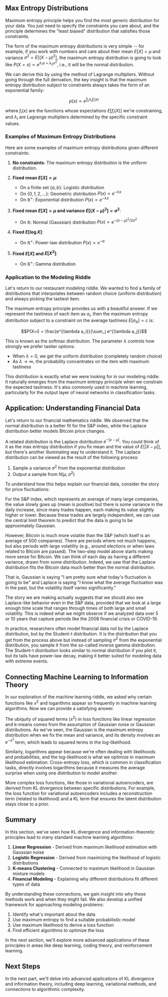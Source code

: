 ## Max Entropy Distributions <a id="max-entropy-distributions"></a>

Maximum entropy principle helps you find the most generic distribution for your data. You just need to specify the constraints you care about, and the principle determines the "least biased" distribution that satisfies those constraints.

The form of the maximum entropy distributions is very simple -- for example, if you work with numbers and care about their mean $E[X] = \mu$ and variance $\sigma^2 = E[(X-\mu)^2]$, the maximum entropy distribution is going to look like $P(X=x)\propto e^{\lambda_1 x + \lambda_2 x^2}$, i.e., it will be the normal distribution.

We can derive this by using the method of Lagrange multipliers. Without going through the full derivation, the key insight is that the maximum entropy distribution subject to constraints always takes the form of an exponential family:

$$p(x) \propto e^{\sum_i \lambda_i f_i(x)}$$

where $f_i(x)$ are the functions whose expectations $E[f_i(X)]$ we're constraining, and $\lambda_i$ are Lagrange multipliers determined by the specific constraint values.

### Examples of Maximum Entropy Distributions <a id="examples-of-max-entropy-distributions"></a>

Here are some examples of maximum entropy distributions given different constraints:

1. **No constraints**: The maximum entropy distribution is the uniform distribution.

2. **Fixed mean $E[X] = \mu$**:

   - On a finite set $\{a, b\}$: Logistic distribution
   - On $\{0, 1, 2, \ldots\}$: Geometric distribution $P(x) \propto e^{-\lambda x}$
   - On $\mathbb{R}^+$: Exponential distribution $P(x) \propto e^{-\lambda x}$

3. **Fixed mean $E[X] = \mu$ and variance $E[(X-\mu)^2] = \sigma^2$**:

   - On $\mathbb{R}$: Normal (Gaussian) distribution $P(x) \propto e^{-(x-\mu)^2/2\sigma^2}$

4. **Fixed $E[\log X]$**:

   - On $\mathbb{R}^+$: Power-law distribution $P(x) \propto x^{-\alpha}$

5. **Fixed $E[X]$ and $E[X^2]$**:
   - On $\mathbb{R}^+$: Gamma distribution

### Application to the Modeling Riddle <a id="application-to-modeling-riddle"></a>

Let's return to our restaurant modeling riddle. We wanted to find a family of distributions that interpolates between random choice (uniform distribution) and always picking the tastiest item.

The maximum entropy principle provides us with a beautiful answer. If we represent the tastiness of each item as $a_i$, then the maximum entropy distribution subject to a constraint on the average tastiness $E[a_X] = c$ is:

$$P(X=i) = \frac{e^{\lambda a_i}}{\sum_j e^{\lambda a_j}}$$

This is known as the softmax distribution. The parameter $\lambda$ controls how strongly we prefer tastier options:

- When $\lambda = 0$, we get the uniform distribution (completely random choice)
- As $\lambda \to \infty$, the probability concentrates on the item with maximum tastiness

This distribution is exactly what we were looking for in our modeling riddle. It naturally emerges from the maximum entropy principle when we constrain the expected tastiness. It's also commonly used in machine learning, particularly for the output layer of neural networks in classification tasks.

## Application: Understanding Financial Data <a id="application-understanding-financial-data"></a>

Let's return to our financial mathematics riddle. We observed that the normal distribution is a better fit for the S&P index, while the Laplace distribution better models Bitcoin price changes.

A related distribution is the Laplace distribution $e^{-|x-\mu|}$. You could think of it as the max entropy distribution if you fix mean and the value of $E[|X-\mu|]$, but there's another illuminating way to understand it. The Laplace distribution can be viewed as the result of the following process:

1. Sample a variance $\sigma^2$ from the exponential distribution
2. Output a sample from $N(\mu, \sigma^2)$

To understand how this helps explain our financial data, consider the story for price fluctuations:

For the S&P index, which represents an average of many large companies, the value slowly goes up (mean is positive) but there is some variance in the daily increase, since many trades happen, each making its value slightly higher or lower. Because these trades are largely independent, we can use the central limit theorem to predict that the data is going to be approximately Gaussian.

However, Bitcoin is much more volatile than the S&P (which itself is an average of 500 companies). There are periods where not much happens, but also periods with large volatility (e.g., around elections or when laws related to Bitcoin are passed). The two-step model above starts making more sense for Bitcoin. We can think of each day as having a different variance, drawn from some distribution. Indeed, we saw that the Laplace distribution fits the Bitcoin data much better than the normal distribution.

That is, Gaussian is saying "I am pretty sure what today's fluctuation is going to be" and Laplace is saying "I know what the average fluctuation was in the past, but the volatility itself varies significantly."

The story we are making actually suggests that we should also see Laplace-like behavior even in the S&P data, provided that we look at a large enough time scale that ranges through times of both large and small volatility. This is indeed what we might observe if we analyzed data over 5 or 10 years that capture periods like the 2008 financial crisis or COVID-19.

In practice, researchers often model financial data not by the Laplace distribution, but by the Student-t distribution. It is the distribution that you get from the process above but instead of sampling $\sigma^2$ from the exponential distribution, you sample it from the so-called inverse gamma distribution. The Student-t distribution looks similar to normal distribution if you plot it, but its tails have power-law decay, making it better suited for modeling data with extreme events.

## Connecting Machine Learning to Information Theory <a id="connecting-ml-to-information-theory"></a>

In our exploration of the machine learning riddle, we asked why certain functions like $x^2$ and logarithms appear so frequently in machine learning algorithms. Now we can provide a satisfying answer.

The ubiquity of squared terms ($x^2$) in loss functions like linear regression and k-means comes from the assumption of Gaussian noise or Gaussian distributions. As we've seen, the Gaussian is the maximum entropy distribution when we fix the mean and variance, and its density involves an $e^{-x^2}$ term, which leads to squared terms in the log-likelihood.

Similarly, logarithms appear because we're often dealing with likelihoods and probabilities, and the log-likelihood is what we optimize in maximum likelihood estimation. Cross-entropy loss, which is common in classification tasks, directly involves logarithms because it measures the average surprise when using one distribution to model another.

More complex loss functions, like those in variational autoencoders, are derived from KL divergence between specific distributions. For example, the loss function for variational autoencoders includes a reconstruction term (related to likelihood) and a KL term that ensures the latent distribution stays close to a prior.

## Summary <a id="summary"></a>

In this section, we've seen how KL divergence and information-theoretic principles lead to many standard machine learning algorithms:

1. **Linear Regression** - Derived from maximum likelihood estimation with Gaussian noise
2. **Logistic Regression** - Derived from maximizing the likelihood of logistic distributions
3. **K-means Clustering** - Connected to maximum likelihood in Gaussian mixture models
4. **Financial Modeling** - Explaining why different distributions fit different types of data

By understanding these connections, we gain insight into why these methods work and when they might fail. We also develop a unified framework for approaching modeling problems:

1. Identify what's important about the data
2. Use maximum entropy to find a suitable probabilistic model
3. Use maximum likelihood to derive a loss function
4. Find efficient algorithms to optimize the loss

In the next section, we'll explore more advanced applications of these principles in areas like deep learning, coding theory, and reinforcement learning.

## Next Steps <a id="next-steps"></a>

In the next part, we'll delve into advanced applications of KL divergence and information theory, including deep learning, variational methods, and connections to algorithmic complexity.
